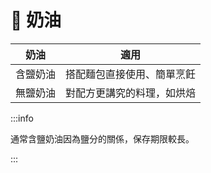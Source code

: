 # 🧈 奶油

| 奶油     | 適用                       |
| -------- | -------------------------- |
| 含鹽奶油 | 搭配麵包直接使用、簡單烹飪 |
| 無鹽奶油 | 對配方更講究的料理，如烘焙 |

:::info

通常含鹽奶油因為鹽分的關係，保存期限較長。

:::
